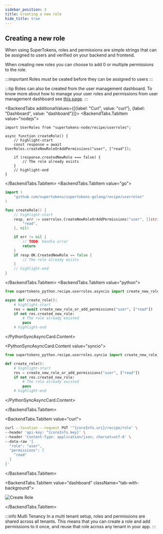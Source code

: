 ```yaml
---
sidebar_position: 3
title: Creating a new role
hide_title: true
---
```



## Creating a new role

When using SuperTokens, roles and permissions are simple strings that can be assigned to users and verified on your backend and frontend.

When creating new roles you can choose to add 0 or multiple permissions to the role.

:::important
Roles must be ceated before they can be assigned to users
:::

:::tip
Roles can also be created from the user management dashboard. To know more about how to manage your user roles and permissions from user management dashboard see [this page](/docs/post-authentication/dashboard/managing-user-roles-and-permissions).
:::


<BackendTabs additionalValues={[{label: "Curl", value: "curl"}, {label: "Dashboard", value: "dashboard"}]}>
<BackendTabs.TabItem value="nodejs">

```tsx
import UserRoles from "supertokens-node/recipe/userroles";

async function createRole() {
    // highlight-start
    const response = await UserRoles.createNewRoleOrAddPermissions("user", ["read"]);

    if (response.createdNewRole === false) {
        // The role already exists
    }
    // highlight-end
}
```

</BackendTabs.TabItem>
<BackendTabs.TabItem value="go">

```go
import (
	"github.com/supertokens/supertokens-golang/recipe/userroles"
)

func createRole() {
    // highlight-start
	resp, err := userroles.CreateNewRoleOrAddPermissions("user", []string{
		"read",
	}, nil)

	if err != nil {
		// TODO: Handle error
		return
	}
	if resp.OK.CreatedNewRole == false {
		// The role already exists
	}
    // highlight-end
}
```

</BackendTabs.TabItem>
<BackendTabs.TabItem value="python">

<PythonSyncAsyncCard>
<PythonSyncAsyncCard.Content value="asyncio">

```python
from supertokens_python.recipe.userroles.asyncio import create_new_role_or_add_permissions

async def create_role():
    # highlight-start
    res = await create_new_role_or_add_permissions("user", ["read"])
    if not res.created_new_role:
        # The role already existed
        pass
    # highlight-end

```

</PythonSyncAsyncCard.Content>

<PythonSyncAsyncCard.Content value="syncio">

```python
from supertokens_python.recipe.userroles.syncio import create_new_role_or_add_permissions

def create_role():
    # highlight-start
    res = create_new_role_or_add_permissions("user", ["read"])
    if not res.created_new_role:
        # The role already existed
        pass
    # highlight-end

```

</PythonSyncAsyncCard.Content>
</PythonSyncAsyncCard>

</BackendTabs.TabItem>

<BackendTabs.TabItem value="curl">

```bash
curl --location --request PUT '^{coreInfo.uri}/recipe/role' \
--header 'api-key: ^{coreInfo.key}' \
--header 'Content-Type: application/json; charset=utf-8' \
--data-raw '{
  "role": "user",
  "permissions": [
    "read"
  ]
}'

```

</BackendTabs.TabItem>

<BackendTabs.TabItem value="dashboard" className="tab-with-background">

<img src="/img/dashboard/create-role.gif" alt="Create Role"/>

</BackendTabs.TabItem>

</BackendTabs>

:::info Multi Tenancy
In a multi tenant setup, roles and permissions are shared across all tenants. This means that you can create a role and add permissions to it once, and reuse that role across any tenant in your app.
:::
